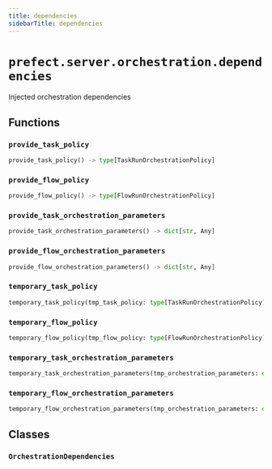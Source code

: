 ```yaml
---
title: dependencies
sidebarTitle: dependencies
---
```


# `prefect.server.orchestration.dependencies`



Injected orchestration dependencies


## Functions

### `provide_task_policy` <sup><a href="https://github.com/prefecthq/prefect/blob/main/src/prefect/server/orchestration/dependencies.py#L47" target="_blank"><Icon icon="github" style="width: 14px; height: 14px;" /></a></sup>

```python
provide_task_policy() -> type[TaskRunOrchestrationPolicy]
```

### `provide_flow_policy` <sup><a href="https://github.com/prefecthq/prefect/blob/main/src/prefect/server/orchestration/dependencies.py#L58" target="_blank"><Icon icon="github" style="width: 14px; height: 14px;" /></a></sup>

```python
provide_flow_policy() -> type[FlowRunOrchestrationPolicy]
```

### `provide_task_orchestration_parameters` <sup><a href="https://github.com/prefecthq/prefect/blob/main/src/prefect/server/orchestration/dependencies.py#L71" target="_blank"><Icon icon="github" style="width: 14px; height: 14px;" /></a></sup>

```python
provide_task_orchestration_parameters() -> dict[str, Any]
```

### `provide_flow_orchestration_parameters` <sup><a href="https://github.com/prefecthq/prefect/blob/main/src/prefect/server/orchestration/dependencies.py#L82" target="_blank"><Icon icon="github" style="width: 14px; height: 14px;" /></a></sup>

```python
provide_flow_orchestration_parameters() -> dict[str, Any]
```

### `temporary_task_policy` <sup><a href="https://github.com/prefecthq/prefect/blob/main/src/prefect/server/orchestration/dependencies.py#L94" target="_blank"><Icon icon="github" style="width: 14px; height: 14px;" /></a></sup>

```python
temporary_task_policy(tmp_task_policy: type[TaskRunOrchestrationPolicy])
```

### `temporary_flow_policy` <sup><a href="https://github.com/prefecthq/prefect/blob/main/src/prefect/server/orchestration/dependencies.py#L108" target="_blank"><Icon icon="github" style="width: 14px; height: 14px;" /></a></sup>

```python
temporary_flow_policy(tmp_flow_policy: type[FlowRunOrchestrationPolicy])
```

### `temporary_task_orchestration_parameters` <sup><a href="https://github.com/prefecthq/prefect/blob/main/src/prefect/server/orchestration/dependencies.py#L122" target="_blank"><Icon icon="github" style="width: 14px; height: 14px;" /></a></sup>

```python
temporary_task_orchestration_parameters(tmp_orchestration_parameters: dict[str, Any])
```

### `temporary_flow_orchestration_parameters` <sup><a href="https://github.com/prefecthq/prefect/blob/main/src/prefect/server/orchestration/dependencies.py#L144" target="_blank"><Icon icon="github" style="width: 14px; height: 14px;" /></a></sup>

```python
temporary_flow_orchestration_parameters(tmp_orchestration_parameters: dict[str, Any])
```

## Classes

### `OrchestrationDependencies` <sup><a href="https://github.com/prefecthq/prefect/blob/main/src/prefect/server/orchestration/dependencies.py#L22" target="_blank"><Icon icon="github" style="width: 14px; height: 14px;" /></a></sup>

